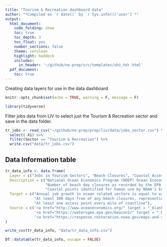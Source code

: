 ```yaml
---
title: "Tourism & Recreation dashboard data"
author: "*Compiled on `r date()` by `r Sys.info()['user']`*"
output: 
  html_document:
    code_folding: show
    toc: true
    toc_depth: 3
    toc_float: yes
    number_sections: false
    theme: cerulean
    highlight: haddock
    includes: 
      in_header: '~/github/ne-prep/src/templates/ohi_hdr.html'
  pdf_document:
    toc: true
---
```


Creating data layers for use in the data dashboard

```r
knitr::opts_chunk$set(echo = TRUE, warning = F, message = F)

library(tidyverse)
```

Filter jobs data from LIV to select just the Tourism & Recreation sector and save in the data folder.

```r
tr_jobs <- read_csv("~/github/ne-prep/prep/liv/data/jobs_sector.csv") %>%
  select(-X1) %>%
  filter(Sector == "Tourism & Recreation") %>%
  write.csv("data/tr_jobs.csv")

```



## Data Information table

```r
tr_data_info <- data.frame(
  Layer = c("Jobs in Tourism Sectors", "Beach Closures", "Coastal Access"),
  Description = c("National Ocean Economics Program (NOEP) Ocean Economy data for number of jobs in tourism sectors that directly or indirectly depend upon the ocean",
                  "Number of beach day closures as recorded by the EPA Beach Closure Data",
                  "Coastal points identified for human use by NOAA's Environmental Sensitivity Index"),
  Target = c("Annual job growth in ocean related sectors is equal to or greater than the national annual average job growth",
             "At least 100 days free of any beach closures, representing the average length of the swimming season for the region",
             "At least one access point every mile of coastline"),
  Source = c('<a href="http://www.oceaneconomics.org/" target = "_blank">National Ocean Economics Program</a>',
             '<a href="https://watersgeo.epa.gov/beacon2/" target = "_blank">EPA BEACON 2.0</a>',
             '<a href="https://response.restoration.noaa.gov/maps-and-spatial-data/download-esi-maps-and-gis-data.html" target = "_blank">NOAA Office of Response & Restoration</a>')
)

write_csv(tr_data_info, "data/tr_data_info.csv")

DT::datatable(tr_data_info, escape = FALSE)
```
